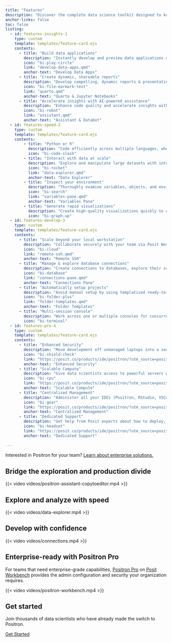 ```yaml
---
title: "Features"
description: "Discover the complete data science toolkit designed to keep you in the flow. Quickly move from data to insight to application in one code editor."
anchor-links: false
toc: false
listing:
  - id: features-insights-1
    type: custom
    template: templates/feature-card.ejs
    contents:
      - title: "Build data applications"
        description: "Instantly develop and preview data applications directly from Positron."
        icon: "bi-play-circle"
        link: "develop-data-apps.qmd"
        anchor-text: "Develop Data Apps"
      - title: "Create dynamic, shareable reports"
        description: "Develop compelling, dynamic reports & presentations using Quarto and Jupyter Notebooks to effectively communicate insights to any stakeholder."
        icon: "bi-file-earmark-text"
        link: "quarto.qmd"
        anchor-text: "Quarto & Jupyter Notebooks"
      - title: "Accelerate insights with AI-powered assistance"
        description: "Enhance code quality and accelerate insights with integrated AI assistance contextualized for data science."
        icon: "bi-robot"
        link: "assistant.qmd"
        anchor-text: "Assistant & Databot"
  - id: features-speed-2
    type: custom
    template: templates/feature-card.ejs
    contents:
        - title: "Python or R"
          description: "Code efficiently across multiple languages, whether it's Python or R."
          icon: "bi-code-slash"
        - title: "Interact with data at scale"
          description: "Explore and manipulate large datasets with intuitive, fast, and interactive data frames."
          icon: "bi-rocket"
          link: "data-explorer.qmd"
          anchor-text: "Data Explorer"
        - title: "Inspect your environment"
          description: "Thoroughly examine variables, objects, and environments for robust debugging and understanding."
          icon: "bi-search"
          link: "variables-pane.qmd"
          anchor-text: "Variables Pane"
        - title: "Generate rapid visualizations"
          description: "Create high-quality visualizations quickly to uncover patterns and communicate findings effectively."
          icon: "bi-graph-up"
  - id: features-develop-3
    type: custom
    template: templates/feature-card.ejs
    contents:
      - title: "Scale beyond your local workstation"
        description: "Collaborate securely with your team via Posit Workbench or use remote SSH to access your own servers."
        icon: "bi-cloud"
        link: "remote-ssh.qmd"
        anchor-text: "Remote SSH"
      - title: "Manage & explore database connections"
        description: "Create connections to databases, explore their schemas, and interactively preview database tables."
        icon: "bi-database"
        link: "connections-pane.qmd"
        anchor-text: "Connections Pane"
      - title: "Automatically setup projects"
        description: "Avoid manual setup by using templatized ready-to-use environments."
        icon: "bi-folder-plus"
        link: "folder-templates.qmd"
        anchor-text: "Folder Templates"
      - title: "Multi-session console"
        description: "Work across one or multiple consoles for concurrent analysis and development."
        icon: "bi-terminal"
  - id: features-pro-4
    type: custom
    template: templates/feature-card.ejs
    contents:
      - title: "Enhanced Security"
        description: "Move development off unmanaged laptops into a secure, server-based environment that integrates with your existing identity and data providers like AWS, Databricks and Snowflake."
        icon: "bi-shield-check"
        link: "https://posit.co/products/ide/positron/?utm_source=positron-docs&utm_medium=features-page"
        anchor-text: "Enhanced Security"
      - title: "Scalable Compute"
        description: "Give data scientists access to powerful servers with more CPU, RAM, and GPUs than their laptops could ever provide."
        icon: "bi-cpu"
        link: "https://posit.co/products/ide/positron/?utm_source=positron-docs&utm_medium=features-page"
        anchor-text: "Scalable Compute"
      - title: "Centralized Management"
        description: "Administer all your IDEs (Positron, RStudio, VSCode, JupyterLab) in one place, reducing IT overhead and ensuring consistent environments."
        icon: "bi-gear"
        link: "https://posit.co/products/ide/positron/?utm_source=positron-docs&utm_medium=features-page"
        anchor-text: "Centralized Management"
      - title: "Dedicated Support"
        description: "Get help from Posit experts about how to deploy, maintain, and troubleshoot your Posit Workbench environment."
        icon: "bi-headset"
        link: "https://posit.co/products/ide/positron/?utm_source=positron-docs&utm_medium=features-page"
        anchor-text: "Dedicated Support"
        
---
```


::: {.callout-note}
Interested in Positron for your team? [Learn about enterprise solutions.](https://posit.co/products/ide/positron/?utm_source=positron-docs&utm_medium=features-page)
:::

## Bridge the exploration and production divide

{{< video videos/positron-assistant-copytoeditor.mp4 >}}

::: {#features-insights-1}
:::

## Explore and analyze with speed

{{< video videos/data-explorer.mp4 >}}

::: {#features-speed-2}
:::

## Develop with confidence

{{< video videos/connections.mp4 >}}

::: {#features-develop-3}
:::


## Enterprise-ready with Positron Pro

For teams that need enterprise-grade capabilities, [Positron Pro](https://posit.co/products/ide/positron/?utm_source=positron-docs&utm_medium=features-page) on [Posit Workbench](https://posit.co/products/enterprise/workbench/?utm_source=positron-docs&utm_medium=features-page) provides the admin configuration and security your organization requires.


{{< video videos/positron-workbench.mp4 >}}

::: {#features-pro-4}
:::

## Get started

Join thousands of data scientists who have already made the switch to Positron.

<a href="welcome.qmd" class='btn btn-primary'>Get Started</a>


